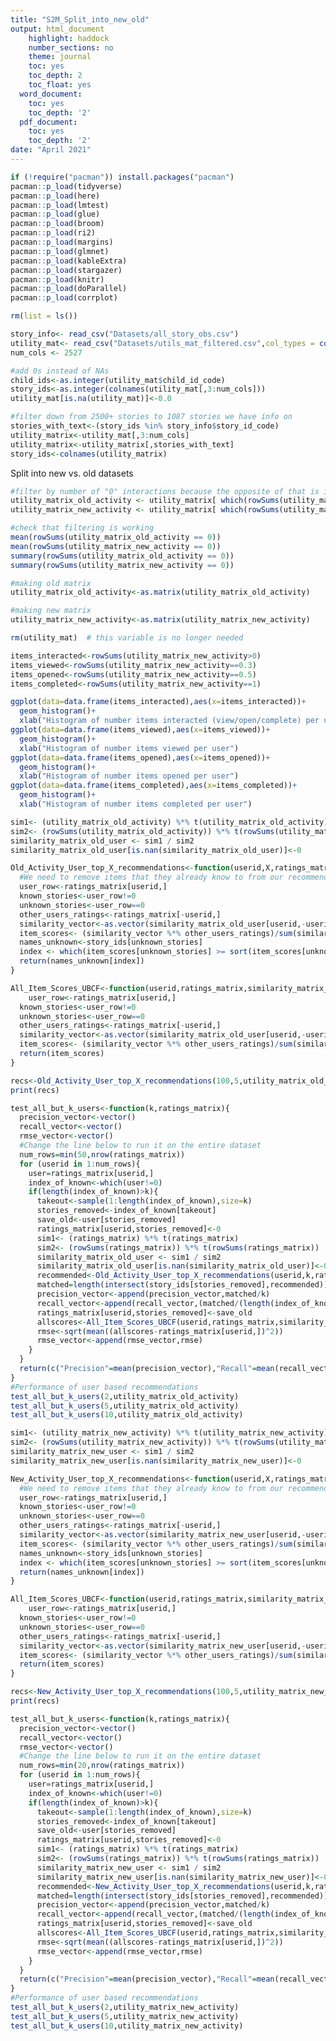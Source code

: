 ```yaml
---
title: "S2M_Split_into_new_old"
output: html_document
    highlight: haddock
    number_sections: no
    theme: journal
    toc: yes
    toc_depth: 2
    toc_float: yes
  word_document:
    toc: yes
    toc_depth: '2'
  pdf_document:
    toc: yes
    toc_depth: '2'
date: "April 2021"
---
```


```r
if (!require("pacman")) install.packages("pacman")
pacman::p_load(tidyverse)
pacman::p_load(here)
pacman::p_load(lmtest)
pacman::p_load(glue)
pacman::p_load(broom)
pacman::p_load(ri2)
pacman::p_load(margins)
pacman::p_load(glmnet) 
pacman::p_load(kableExtra)
pacman::p_load(stargazer)
pacman::p_load(knitr)
pacman::p_load(doParallel)
pacman::p_load(corrplot)

rm(list = ls())

story_info<- read_csv("Datasets/all_story_obs.csv")
utility_mat<- read_csv("Datasets/utils_mat_filtered.csv",col_types = cols(.default = col_double()))
num_cols <- 2527

#add 0s instead of NAs
child_ids<-as.integer(utility_mat$child_id_code)
story_ids<-as.integer(colnames(utility_mat[,3:num_cols]))
utility_mat[is.na(utility_mat)]<-0.0

#filter down from 2500+ stories to 1087 stories we have info on
stories_with_text<-(story_ids %in% story_info$story_id_code)
utility_matrix<-utility_mat[,3:num_cols]
utility_matrix<-utility_matrix[,stories_with_text]
story_ids<-colnames(utility_matrix)


```

Split into new vs. old datasets

```r

#filter by number of "0" interactions because the opposite of that is interactions (.3, .5, 1). High 0 number means new user.
utility_matrix_old_activity <- utility_matrix[ which(rowSums(utility_matrix==0)<=1062),]
utility_matrix_new_activity <- utility_matrix[ which(rowSums(utility_matrix==0)>1062),]

#check that filtering is working
mean(rowSums(utility_matrix_old_activity == 0))
mean(rowSums(utility_matrix_new_activity == 0))
summary(rowSums(utility_matrix_old_activity == 0))
summary(rowSums(utility_matrix_new_activity == 0))

#making old matrix
utility_matrix_old_activity<-as.matrix(utility_matrix_old_activity)

#making new matrix
utility_matrix_new_activity<-as.matrix(utility_matrix_new_activity)

rm(utility_mat)  # this variable is no longer needed
```


```r

items_interacted<-rowSums(utility_matrix_new_activity>0)
items_viewed<-rowSums(utility_matrix_new_activity==0.3)
items_opened<-rowSums(utility_matrix_new_activity==0.5)
items_completed<-rowSums(utility_matrix_new_activity==1)

ggplot(data=data.frame(items_interacted),aes(x=items_interacted))+
  geom_histogram()+
  xlab("Histogram of number items interacted (view/open/complete) per user")
ggplot(data=data.frame(items_viewed),aes(x=items_viewed))+
  geom_histogram()+
  xlab("Histogram of number items viewed per user")
ggplot(data=data.frame(items_opened),aes(x=items_opened))+
  geom_histogram()+
  xlab("Histogram of number items opened per user")
ggplot(data=data.frame(items_completed),aes(x=items_completed))+
  geom_histogram()+
  xlab("Histogram of number items completed per user")

```
```r

sim1<- (utility_matrix_old_activity) %*% t(utility_matrix_old_activity)
sim2<- (rowSums(utility_matrix_old_activity)) %*% t(rowSums(utility_matrix_old_activity))
similarity_matrix_old_user <- sim1 / sim2
similarity_matrix_old_user[is.nan(similarity_matrix_old_user)]<-0
```

```r
Old_Activity_User_top_X_recommendations<-function(userid,X,ratings_matrix,similarity_matrix_old_user){
  #We need to remove items that they already know to from our recommendations.
  user_row<-ratings_matrix[userid,]
  known_stories<-user_row!=0 
  unknown_stories<-user_row==0
  other_users_ratings<-ratings_matrix[-userid,]
  similarity_vector<-as.vector(similarity_matrix_old_user[userid,-userid])
  item_scores<- (similarity_vector %*% other_users_ratings)/sum(similarity_vector)
  names_unknown<-story_ids[unknown_stories]
  index <- which(item_scores[unknown_stories] >= sort(item_scores[unknown_stories], decreasing=T)[X], arr.ind=TRUE)
  return(names_unknown[index])
}

All_Item_Scores_UBCF<-function(userid,ratings_matrix,similarity_matrix_old_user){
    user_row<-ratings_matrix[userid,]
  known_stories<-user_row!=0  
  unknown_stories<-user_row==0
  other_users_ratings<-ratings_matrix[-userid,]
  similarity_vector<-as.vector(similarity_matrix_old_user[userid,-userid])
  item_scores<- (similarity_vector %*% other_users_ratings)/sum(similarity_vector)
  return(item_scores)
}
```

```r
recs<-Old_Activity_User_top_X_recommendations(100,5,utility_matrix_old_activity,similarity_matrix_old_user)
print(recs)
```

```r
test_all_but_k_users<-function(k,ratings_matrix){
  precision_vector<-vector()
  recall_vector<-vector()
  rmse_vector<-vector()
  #Change the line below to run it on the entire dataset
  num_rows=min(50,nrow(ratings_matrix))
  for (userid in 1:num_rows){
    user=ratings_matrix[userid,]
    index_of_known<-which(user!=0)
    if(length(index_of_known)>k){
      takeout<-sample(1:length(index_of_known),size=k)
      stories_removed<-index_of_known[takeout]
      save_old<-user[stories_removed]
      ratings_matrix[userid,stories_removed]<-0
      sim1<- (ratings_matrix) %*% t(ratings_matrix)
      sim2<- (rowSums(ratings_matrix)) %*% t(rowSums(ratings_matrix))
      similarity_matrix_old_user <- sim1 / sim2
      similarity_matrix_old_user[is.nan(similarity_matrix_old_user)]<-0
      recommended<-Old_Activity_User_top_X_recommendations(userid,k,ratings_matrix,similarity_matrix_old_user)
      matched=length(intersect(story_ids[stories_removed],recommended))
      precision_vector<-append(precision_vector,matched/k)
      recall_vector<-append(recall_vector,(matched/(length(index_of_known))))
      ratings_matrix[userid,stories_removed]<-save_old
      allscores<-All_Item_Scores_UBCF(userid,ratings_matrix,similarity_matrix_old_user)
      rmse<-sqrt(mean((allscores-ratings_matrix[userid,])^2))
      rmse_vector<-append(rmse_vector,rmse)
    }
  }
  return(c("Precision"=mean(precision_vector),"Recall"=mean(recall_vector), "RMSE"=mean(rmse_vector)))
}
#Performance of user based recommendations
test_all_but_k_users(2,utility_matrix_old_activity)
test_all_but_k_users(5,utility_matrix_old_activity)
test_all_but_k_users(10,utility_matrix_old_activity)
```

```r

sim1<- (utility_matrix_new_activity) %*% t(utility_matrix_new_activity)
sim2<- (rowSums(utility_matrix_new_activity)) %*% t(rowSums(utility_matrix_new_activity))
similarity_matrix_new_user <- sim1 / sim2
similarity_matrix_new_user[is.nan(similarity_matrix_new_user)]<-0
```

```r
New_Activity_User_top_X_recommendations<-function(userid,X,ratings_matrix,similarity_matrix_new_user){
  #We need to remove items that they already know to from our recommendations.
  user_row<-ratings_matrix[userid,]
  known_stories<-user_row!=0 
  unknown_stories<-user_row==0
  other_users_ratings<-ratings_matrix[-userid,]
  similarity_vector<-as.vector(similarity_matrix_new_user[userid,-userid])
  item_scores<- (similarity_vector %*% other_users_ratings)/sum(similarity_vector)
  names_unknown<-story_ids[unknown_stories]
  index <- which(item_scores[unknown_stories] >= sort(item_scores[unknown_stories], decreasing=T)[X], arr.ind=TRUE)
  return(names_unknown[index])
}

All_Item_Scores_UBCF<-function(userid,ratings_matrix,similarity_matrix_new_user){
    user_row<-ratings_matrix[userid,]
  known_stories<-user_row!=0  
  unknown_stories<-user_row==0
  other_users_ratings<-ratings_matrix[-userid,]
  similarity_vector<-as.vector(similarity_matrix_new_user[userid,-userid])
  item_scores<- (similarity_vector %*% other_users_ratings)/sum(similarity_vector)
  return(item_scores)
}
```

```r
recs<-New_Activity_User_top_X_recommendations(100,5,utility_matrix_new_activity,similarity_matrix_new_user)
print(recs)
```

```r
test_all_but_k_users<-function(k,ratings_matrix){
  precision_vector<-vector()
  recall_vector<-vector()
  rmse_vector<-vector()
  #Change the line below to run it on the entire dataset
  num_rows=min(20,nrow(ratings_matrix))
  for (userid in 1:num_rows){
    user=ratings_matrix[userid,]
    index_of_known<-which(user!=0)
    if(length(index_of_known)>k){
      takeout<-sample(1:length(index_of_known),size=k)
      stories_removed<-index_of_known[takeout]
      save_old<-user[stories_removed]
      ratings_matrix[userid,stories_removed]<-0
      sim1<- (ratings_matrix) %*% t(ratings_matrix)
      sim2<- (rowSums(ratings_matrix)) %*% t(rowSums(ratings_matrix))
      similarity_matrix_new_user <- sim1 / sim2
      similarity_matrix_new_user[is.nan(similarity_matrix_new_user)]<-0
      recommended<-New_Activity_User_top_X_recommendations(userid,k,ratings_matrix,similarity_matrix_new_user)
      matched=length(intersect(story_ids[stories_removed],recommended))
      precision_vector<-append(precision_vector,matched/k)
      recall_vector<-append(recall_vector,(matched/(length(index_of_known))))
      ratings_matrix[userid,stories_removed]<-save_old
      allscores<-All_Item_Scores_UBCF(userid,ratings_matrix,similarity_matrix_new_user)
      rmse<-sqrt(mean((allscores-ratings_matrix[userid,])^2))
      rmse_vector<-append(rmse_vector,rmse)
    }
  }
  return(c("Precision"=mean(precision_vector),"Recall"=mean(recall_vector), "RMSE"=mean(rmse_vector)))
}
#Performance of user based recommendations
test_all_but_k_users(2,utility_matrix_new_activity)
test_all_but_k_users(5,utility_matrix_new_activity)
test_all_but_k_users(10,utility_matrix_new_activity)
```